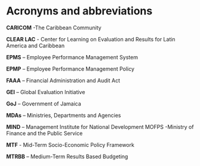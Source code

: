 # Acronyms and abbreviations {-}

**CARICOM** -The Caribbean Community

**CLEAR LAC** - Center for Learning on Evaluation and Results for Latin America and Caribbean

**EPMS** – Employee Performance Management System

**EPMP** – Employee Performance Management Policy

**FAAA** – Financial Administration and Audit Act

**GEI** – Global Evaluation Initiative

**GoJ** – Government of Jamaica

**MDAs** – Ministries, Departments and Agencies

**MIND** – Management Institute for National Development MOFPS -Ministry of Finance and the Public Service

**MTF** - Mid-Term Socio-Economic Policy Framework 

**MTRBB** – Medium-Term Results Based Budgeting

